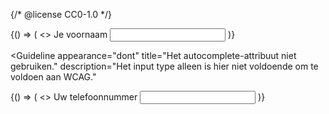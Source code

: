 {/* @license CC0-1.0 */}


<Guideline appearance="do" title="Het autocomplete-attribuut gebruiken.">
  <Canvas language="html">
    {() => (
      <>
        <label htmlFor="voornaam">Je voornaam</label>
        <input id="voornaam" type="text" autoComplete="given-name" />
      </>
    )}
  </Canvas>
</Guideline>

<Guideline
  appearance="dont"
  title="Het autocomplete-attribuut niet gebruiken."
  description="Het input type alleen is hier niet voldoende om te voldoen aan WCAG."
>
  <Canvas language="html">
    {() => (
      <>
        <label htmlFor="telefoon">Uw telefoonnummer</label>
        <input id="telefoon" type="tel" />
      </>
    )}
  </Canvas>
</Guideline>
